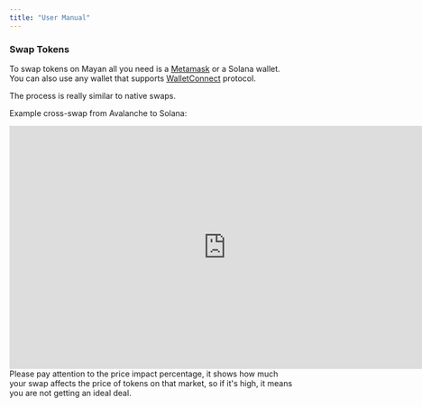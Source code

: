 ```yaml
---
title: "User Manual"
---
```


### Swap Tokens

To swap tokens on Mayan all you need is a [Metamask](https://metamask.io/) or a Solana wallet. You can also use any wallet that supports [WalletConnect](https://walletconnect.com/) protocol.

The process is really similar to native swaps.

Example cross-swap from Avalanche to Solana:

<Frame caption="Showcase of Mayan">
  <iframe width="768" height="432" src="https://www.youtube.com/embed/Co5qB0xHzIM" title="Showcase of Mayan Swap (Zebec)" frameborder="0" allow="accelerometer; autoplay; clipboard-write; encrypted-media; gyroscope; picture-in-picture; web-share" referrerpolicy="strict-origin-when-cross-origin" allowfullscreen></iframe>
</Frame>

<Info>
Please pay attention to the price impact percentage, it shows how much your swap affects the price of tokens on that market, so if it's high, it means you are not getting an ideal deal.

</Info>
